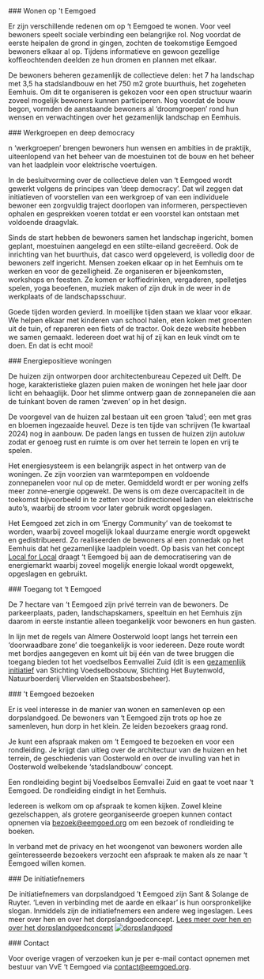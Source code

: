 <PageSection>
### Wonen op 't Eemgoed

Er zijn verschillende redenen om op ‘t Eemgoed te wonen. Voor veel bewoners speelt sociale verbinding een belangrijke rol. Nog voordat de eerste heipalen de grond in gingen, zochten de toekomstige Eemgoed bewoners elkaar al op. Tijdens informatieve en gewoon gezellige koffieochtenden deelden ze hun dromen en plannen met elkaar.

De bewoners beheren gezamenlijk de collectieve delen: het 7 ha landschap met 3,5 ha stadslandbouw en het 750 m2 grote buurthuis, het zogeheten Eemhuis. Om dit te organiseren is gekozen voor een open structuur waarin zoveel mogelijk bewoners kunnen participeren. Nog voordat de bouw begon, vormden de aanstaande bewoners al ‘droomgroepen’ rond hun wensen en verwachtingen over het gezamenlijk landschap en Eemhuis.
</PageSection>


<PageSection>
### Werkgroepen en deep democracy

n ‘werkgroepen’ brengen bewoners hun wensen en ambities in de praktijk, uiteenlopend van het beheer van de moestuinen tot de bouw en het beheer van het laadplein voor elektrische voertuigen.

In de besluitvorming over de collectieve delen van ‘t Eemgoed wordt gewerkt volgens de principes van ‘deep democracy’. Dat wil zeggen dat initiatieven of voorstellen van een werkgroep of van een individuele bewoner een zorgvuldig traject doorlopen van informeren, perspectieven ophalen en gesprekken voeren totdat er een voorstel kan ontstaan met voldoende draagvlak.

Sinds de start hebben de bewoners samen het landschap ingericht, bomen geplant, moestuinen aangelegd en een stilte-eiland gecreëerd. Ook de inrichting van het buurthuis, dat casco werd opgeleverd, is volledig door de bewoners zelf ingericht. Mensen zoeken elkaar op in het Eemhuis om te werken en voor de gezelligheid. Ze organiseren er bijeenkomsten, workshops en feesten. Ze komen er koffiedrinken, vergaderen, spelletjes spelen, yoga beoefenen, muziek maken of zijn druk in de weer in de werkplaats of de landschapsschuur.

Goede tijden worden gevierd. In moeilijke tijden staan we klaar voor elkaar. We helpen elkaar met kinderen van school halen, eten koken met groenten uit de tuin, of repareren een fiets of de tractor. Ook deze website hebben we samen gemaakt. Iedereen doet wat hij of zij kan en leuk vindt om te doen. En dat is echt mooi!
</PageSection>

<PageSection>
### Energiepositieve woningen

De huizen zijn ontworpen door architectenbureau Cepezed uit Delft. De hoge, karakteristieke glazen puien maken de woningen het hele jaar door licht en behaaglijk. Door het slimme ontwerp gaan de zonnepanelen die aan de tuinkant boven de ramen ‘zweven’ op in het design.

De voorgevel van de huizen zal bestaan uit een groen ‘talud’; een met gras en bloemen ingezaaide heuvel. Deze is ten tijde van schrijven (1e kwartaal 2024) nog in aanbouw. De paden langs en tussen de huizen zijn autoluw zodat er genoeg rust en ruimte is om over het terrein te lopen en vrij te spelen.

Het energiesysteem is een belangrijk aspect in het ontwerp van de woningen. Ze zijn voorzien van warmtepompen en voldoende zonnepanelen voor nul op de meter. Gemiddeld wordt er per woning zelfs meer zonne-energie opgewekt. De wens is om deze overcapaciteit in de toekomst bijvoorbeeld in te zetten voor bidirectioneel laden van elektrische auto’s, waarbij de stroom voor later gebruik wordt opgeslagen.

Het Eemgoed zet zich in om ‘Energy Community’ van de toekomst te worden, waarbij zoveel mogelijk lokaal duurzame energie wordt opgewekt en gedistribueerd. Zo realiseerden de bewoners al een zonnedak op het Eemhuis dat het gezamenlijke laadplein voedt. Op basis van het concept [Local for Local](https://energiesamen.nu/pagina/139/energiegemeenschappen-organiseren-duurzame-en-betaalbare-energie-voor-gemeenten-bedrijven-en-burgers) draagt ‘t Eemgoed bij aan de democratisering van de energiemarkt waarbij zoveel mogelijk energie lokaal wordt opgewekt, opgeslagen en gebruikt.
</PageSection>


<PageSection>
### Toegang tot ‘t Eemgoed

De 7 hectare van ‘t Eemgoed zijn privé terrein van de bewoners. De parkeerplaats, paden, landschapskamers, speeltuin en het Eemhuis zijn daarom in eerste instantie alleen toegankelijk voor bewoners en hun gasten.

In lijn met de regels van Almere Oosterwold loopt langs het terrein een ‘doorwaadbare zone’ die toegankelijk is voor iedereen. Deze route wordt met bordjes aangegeven en komt uit bij één van de twee bruggen die toegang bieden tot het voedselbos Eemvallei Zuid (dit is een [gezamenlijk initiatief](https://www.voedselbosbouw.org/projecten-link/eemvallei-zuid/) van Stichting Voedselbosbouw, Stichting Het Buytenwold, Natuurboerderij Vliervelden en Staatsbosbeheer).
</PageSection>


<PageSection>
### 't Eemgoed bezoeken

Er is veel interesse in de manier van wonen en samenleven op een dorpslandgoed. De bewoners van ‘t Eemgoed zijn trots op hoe ze samenleven, hun dorp in het klein. Ze leiden bezoekers graag rond.

Je kunt een afspraak maken om ‘t Eemgoed te bezoeken en voor een rondleiding. Je krijgt dan uitleg over de architectuur van de huizen en het terrein, de geschiedenis van Oosterwold en over de invulling van het in Oosterwold welbekende ‘stadslandbouw’ concept.

Een rondleiding begint bij Voedselbos Eemvallei Zuid en gaat te voet naar ‘t Eemgoed. De rondleiding eindigt in het Eemhuis.

Iedereen is welkom om op afspraak te komen kijken. Zowel kleine gezelschappen, als grotere georganiseerde groepen kunnen contact opnemen via [bezoek@eemgoed.org](mailto:bezoek@eemgoed.org) om een bezoek of rondleiding te boeken.

In verband met de privacy en het woongenot van bewoners worden alle geïnteresseerde bezoekers verzocht een afspraak te maken als ze naar ‘t Eemgoed willen komen.
</PageSection>


<PageSection>
### De initiatiefnemers

De initiatiefnemers van dorpslandgoed ’t Eemgoed zijn Sant & Solange de Ruyter. ‘Leven in verbinding met de aarde en elkaar’ is hun oorspronkelijke slogan. Inmiddels zijn de initiatiefnemers een andere weg ingeslagen. Lees meer over hen en over het dorpslandgoedconcept. [Lees meer over hen en over het dorpslandgoedconcept](https://dorpslandgoed.nl/)
<a href="https://dorpslandgoed.nl/">
<Logo>
    <img src="dorpslandgoed-logo.png" alt="dorpslandgoed"/>
</Logo>
</a>
</PageSection>


<PageSection>
### Contact

Voor overige vragen of verzoeken kun je per e-mail contact opnemen met bestuur van VvE ‘t Eemgoed via [contact@eemgoed.org](mailto:contact@eemgoed.org).
</PageSection>

